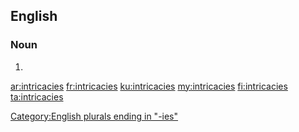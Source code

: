 ==English==

===Noun===
{{head|en|plural}}

# {{plural of|intricacy|lang=en}}

[[Category:English plurals ending in "-ies"]]

[[ar:intricacies]]
[[fr:intricacies]]
[[ku:intricacies]]
[[my:intricacies]]
[[fi:intricacies]]
[[ta:intricacies]]